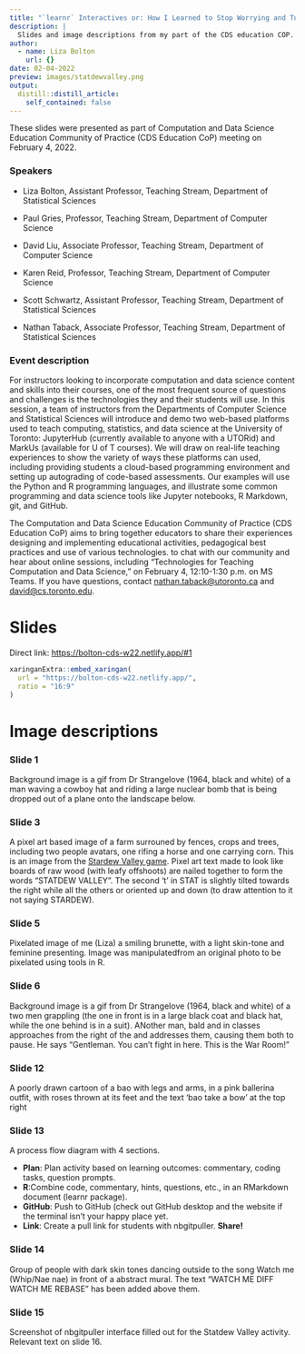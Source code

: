 ```yaml
---
title: "`learnr` Interactives or: How I Learned to Stop Worrying and Turn my Students into Pixelated Farmers"
description: |
  Slides and image descriptions from my part of the CDS education COP.
author:
  - name: Liza Bolton
    url: {}
date: 02-04-2022
preview: images/statdewvalley.png
output:
  distill::distill_article:
    self_contained: false
---
```


These slides were presented as part of Computation and Data Science Education Community of Practice (CDS Education CoP) meeting on February 4, 2022.

### Speakers

-   Liza Bolton, Assistant Professor, Teaching Stream, Department of Statistical Sciences

-   Paul Gries, Professor, Teaching Stream, Department of Computer Science

-   David Liu, Associate Professor, Teaching Stream, Department of Computer Science

-   Karen Reid, Professor, Teaching Stream, Department of Computer Science

-   Scott Schwartz, Assistant Professor, Teaching Stream, Department of Statistical Sciences

-   Nathan Taback, Associate Professor, Teaching Stream, Department of Statistical Sciences

### Event description

For instructors looking to incorporate computation and data science content and skills into their courses, one of the most frequent source of questions and challenges is the technologies they and their students will use. In this session, a team of instructors from the Departments of Computer Science and Statistical Sciences will introduce and demo two web-based platforms used to teach computing, statistics, and data science at the University of Toronto: JupyterHub (currently available to anyone with a UTORid) and MarkUs (available for U of T courses). We will draw on real-life teaching experiences to show the variety of ways these platforms can used, including providing students a cloud-based programming environment and setting up autograding of code-based assessments. Our examples will use the Python and R programming languages, and illustrate some common programming and data science tools like Jupyter notebooks, R Markdown, git, and GitHub.

The Computation and Data Science Education Community of Practice (CDS Education CoP) aims to bring together educators to share their experiences designing and implementing educational activities, pedagogical best practices and use of various technologies. to chat with our community and hear about online sessions, including "Technologies for Teaching Computation and Data Science," on February 4, 12:10-1:30 p.m. on MS Teams. If you have questions, contact [nathan.taback\@utoronto.ca](mailto:nathan.taback@utoronto.ca){.email} and [david\@cs.toronto.edu](mailto:david@cs.toronto.edu){.email}.

# Slides

Direct link: <https://bolton-cds-w22.netlify.app/#1>

```r
xaringanExtra::embed_xaringan(
  url = "https://bolton-cds-w22.netlify.app/",
  ratio = "16:9"
)
```

# Image descriptions

### Slide 1

Background image is a gif from Dr Strangelove (1964, black and white) of a man waving a cowboy hat and riding a large nuclear bomb that is being dropped out of a plane onto the landscape below.

### Slide 3

A pixel art based image of a farm surrouned by fences, crops and trees, including two people avatars, one rifing a horse and one carrying corn. This is an image from the [Stardew Valley game](https://www.stardewvalley.net/). Pixel art text made to look like boards of raw wood (with leafy offshoots) are nailed together to form the words "STATDEW VALLEY". The second 't' in STAT is slightly tilted towards the right while all the others or oriented up and down (to draw attention to it not saying STARDEW).

### Slide 5

Pixelated image of me (Liza) a smiling brunette, with a light skin-tone and feminine presenting. Image was manipulatedfrom an original photo to be pixelated using tools in R.

### Slide 6

Background image is a gif from Dr Strangelove (1964, black and white) of a two men grappling (the one in front is in a large black coat and black hat, while the one behind is in a suit). ANother man, bald and in classes approaches from the right of the and addresses them, causing them both to pause. He says "Gentleman. You can't fight in here. This is the War Room!"

### Slide 12

A poorly drawn cartoon of a bao with legs and arms, in a pink ballerina outfit, with roses thrown at its feet and the text 'bao take a bow' at the top right

### Slide 13

A process flow diagram with 4 sections.

-   **Plan**: Plan activity based on learning outcomes: commentary, coding tasks, question prompts.\
-   **R**:Combine code, commentary, hints, questions, etc., in an RMarkdown document (learnr package).\
-   **GitHub**: Push to GitHub (check out GitHub desktop and the website if the terminal isn't your happy place yet.\
-   **Link**: Create a pull link for students with nbgitpuller. **Share!**

### Slide 14

Group of people with dark skin tones dancing outside to the song Watch me (Whip/Nae nae) in front of a abstract mural. The text "WATCH ME DIFF WATCH ME REBASE" has been added above them.

### Slide 15

Screenshot of nbgitpuller interface filled out for the Statdew Valley activity. Relevant text on slide 16.
